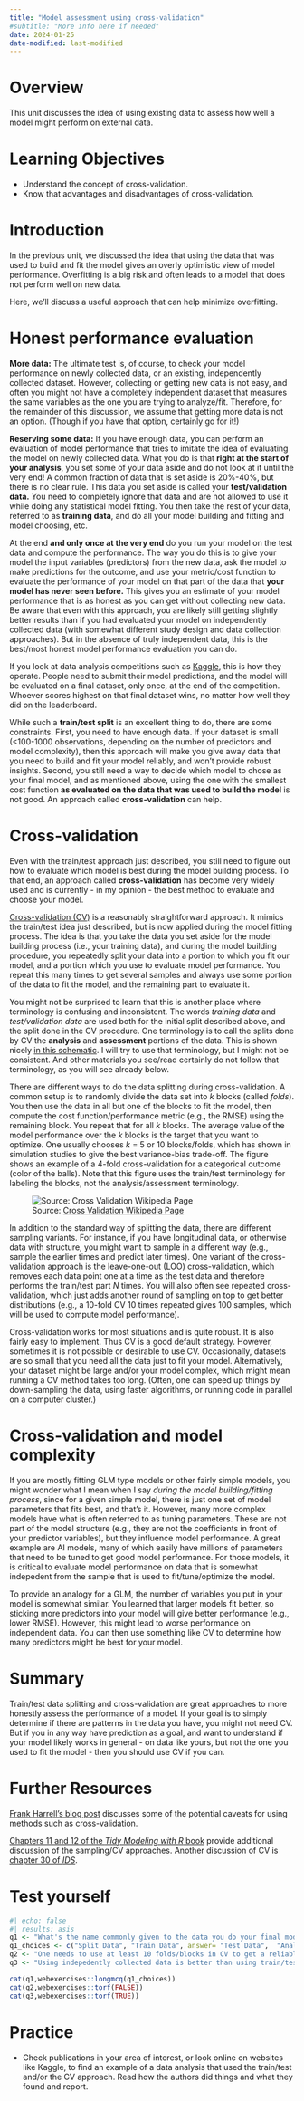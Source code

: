 ```yaml
---
title: "Model assessment using cross-validation"
#subtitle: "More info here if needed"
date: 2024-01-25
date-modified: last-modified
---
```


# Overview

This unit discusses the idea of using existing data to assess how well a model might perform on external data.


# Learning Objectives

* Understand the concept of cross-validation.
* Know that advantages and disadvantages of cross-validation.


# Introduction

In the previous unit, we discussed the idea that using the data that was used to build and fit the model gives an overly optimistic view of model performance. Overfitting is a big risk and often leads to a model that does not perform well on new data.

Here, we'll discuss a useful approach that can help minimize overfitting.

# Honest performance evaluation

**More data:** The ultimate test is, of course, to check your model performance on newly collected data, or an existing, independently collected dataset. However, collecting or getting new data is not easy, and often you might not have a completely independent dataset that measures the same variables as the one you are trying to analyze/fit. Therefore, for the remainder of this discussion, we assume that getting more data is not an option. (Though if you have that option, certainly go for it!)

**Reserving some data:** If you have enough data, you can perform an evaluation of model performance that tries to imitate the idea of evaluating the model on newly collected data. What you do is that **right at the start of your analysis**, you set some of your data aside and do not look at it until the very end! A common fraction of data that is set aside is 20%-40%, but there is no clear rule. This data you set aside is called your **test/validation data.** You need to completely ignore that data and are not allowed to use it while doing any statistical model fitting. You then take the rest of your data, referred to as **training data**, and do all your model building and fitting and model choosing, etc.

At the end **and only once at the very end** do you run your model on the test data and compute the performance. The way you do this is to give your model the input variables (predictors) from the new data, ask the model to make predictions for the outcome, and use your metric/cost function to evaluate the performance of your model on that part of the data that **your model has never seen before.** This gives you an estimate of your model performance that is as honest as you can get without collecting new data. Be aware that even with this approach, you are likely still getting slightly better results than if you had evaluated your model on independently collected data (with somewhat different study design and data collection approaches). But in the absence of truly independent data, this is the best/most honest model performance evaluation you can do.

If you look at data analysis competitions such as [Kaggle](https://www.kaggle.com/), this is how they operate. People need to submit their model predictions, and the model will be evaluated on a final dataset, only once, at the end of the competition. Whoever scores highest on that final dataset wins, no matter how well they did on the leaderboard.

While such a **train/test split** is an excellent thing to do, there are some constraints. First, you need to have enough data. If your dataset is small (\<100-1000 observations, depending on the number of predictors and model complexity), then this approach will make you give away data that you need to build and fit your model reliably, and won't provide robust insights. Second, you still need a way to decide which model to chose as your final model, and as mentioned above, using the one with the smallest cost function **as evaluated on the data that was used to build the model** is not good. An approach called **cross-validation** can help.


# Cross-validation

Even with the train/test approach just described, you still need to figure out how to evaluate which model is best during the model building process. To that end, an approach called **cross-validation** has become very widely used and is currently - in my opinion - the best method to evaluate and choose your model.

[Cross-validation (CV)](https://en.wikipedia.org/wiki/Cross-validation_(statistics)) is a reasonably straightforward approach. It mimics the train/test idea just described, but is now applied during the model fitting process. The idea is that you take the data you set aside for the model building process (i.e., your training data), and during the model building procedure, you repeatedly split your data into a portion to which you fit our model, and a portion which you use to evaluate model performance. You repeat this many times to get several samples and always use some portion of the data to fit the model, and the remaining part to evaluate it.

::: {.note}
You might not be surprised to learn that this is another place where terminology is confusing and inconsistent. The words *training data* and *test/validation data* are used both for the initial split described above, and the split done in the CV procedure. One terminology is to call the splits done by CV the **analysis** and **assessment** portions of the data. This is shown nicely [in this schematic](https://www.tidymodels.org/start/resampling/#resampling). I will try to use that terminology, but I might not be consistent. And other materials you see/read certainly do not follow that terminology, as you will see already below.
:::

There are different ways to do the data splitting during cross-validation. A common setup is to randomly divide the data set into *k* blocks (called *folds*). You then use the data in all but one of the blocks to fit the model, then compute the cost function/performance metric (e.g., the RMSE) using the remaining block. You repeat that for all *k* blocks. The average value of the model performance over the *k* blocks is the target that you want to optimize. One usually chooses *k* = 5 or 10 blocks/folds, which has shown in simulation studies to give the best variance-bias trade-off. The figure shows an example of a 4-fold cross-validation for a categorical outcome (color of the balls). Note that this figure uses the train/test terminology for labeling the blocks, not the analysis/assessment terminology.

![Source: [Cross Validation Wikipedia Page](https://en.wikipedia.org/wiki/Cross-validation_(statistics))](cross_validation.jpg){fig-alt="A schematic showing data represented as green and red circles, with some data labeled test data and some training data. Each row shows the data, with always a different portion of the training data being separated, as indicated by a box. The data outside the box is used for model training, the data inside the box is used for the cross-validation."}

In addition to the standard way of splitting the data, there are different sampling variants. For instance, if you have longitudinal data, or otherwise data with structure, you might want to sample in a different way (e.g., sample the earlier times and predict later times). One variant of the cross-validation approach is the leave-one-out (LOO) cross-validation, which removes each data point one at a time as the test data and therefore performs the train/test part *N* times. You will also often see repeated cross-validation, which just adds another round of sampling on top to get better distributions (e.g., a 10-fold CV 10 times repeated gives 100 samples, which will be used to compute model performance).

Cross-validation works for most situations and is quite robust. It is also fairly easy to implement. Thus CV is a good default strategy. However, sometimes it is not possible or desirable to use CV. Occasionally, datasets are so small that you need all the data just to fit your model. Alternatively, your dataset might be large and/or your model complex, which might mean running a CV method takes too long. (Often, one can speed up things by down-sampling the data, using faster algorithms, or running code in parallel on a computer cluster.)


# Cross-validation and model complexity

If you are mostly fitting GLM type models or other fairly simple models, you might wonder what I mean when I say _during the model building/fitting process_, since for a given simple model, there is just one set of model parameters that fits best, and that's it. However, many more complex models have what is often referred to as tuning parameters. These are not part of the model structure (e.g., they are not the coefficients in front of your predictor variables), but they influence model performance. A great example are AI models, many of which easily have millions of parameters that need to be tuned to get good model performance. For those models, it is critical to evaluate model performance on data that is somewhat indepedent from the sample that is used to fit/tune/optimize the model.

To provide an analogy for a GLM, the number of variables you put in your model is somewhat similar. You learned that larger models fit better, so sticking more predictors into your model will give better performance (e.g., lower RMSE). However, this might lead to worse performance on independent data. You can then use something like CV to determine how many predictors might be best for your model.


# Summary

Train/test data splitting and cross-validation are great approaches to more honestly assess the performance of a model. If your goal is to simply determine if there are patterns in the data you have, you might not need CV. But if you in any way have prediction as a goal, and want to understand if your model likely works in general - on data like yours, but not the one you used to fit the model - then you should use CV if you can.


# Further Resources

[Frank Harrell's blog post](https://www.fharrell.com/post/split-val/) discusses some of the potential caveats for using methods such as cross-validation.

[Chapters 11 and 12 of the *Tidy Modeling with R* book](https://www.tmwr.org/) provide additional discussion of the sampling/CV approaches. Another discussion of CV is [chapter 30 of *IDS*](https://rafalab.github.io/dsbook/cross-validation.html).


# Test yourself

```r
#| echo: false
#| results: asis
q1 <- "What's the name commonly given to the data you do your final model evaluation?"
q1_choices <- c("Split Data", "Train Data", answer= "Test Data",  "Analysis Data")
q2 <- "One needs to use at least 10 folds/blocks in CV to get a reliable answer."
q3 <- "Using indepedently collected data is better than using train/test or CV."

cat(q1,webexercises::longmcq(q1_choices))
cat(q2,webexercises::torf(FALSE))
cat(q3,webexercises::torf(TRUE))
```



# Practice

* Check publications in your area of interest, or look online on websites like Kaggle, to find an example of a data analysis that used the train/test and/or the CV approach. Read how the authors did things and what they found and report.
